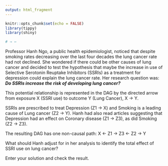 ```yaml
---
output: html_fragment
---
```


```r
knitr::opts_chunk$set(echo = FALSE)
library(tippy)
library(shiny)

# → ←  

```

Professor Hanh Ngo, a public health epidemiologist, noticed that despite smoking rates decreasing over the last four decades the lung cancer rate had not declined. She wondered if there could be other causes of lung cancer and decided to test the hypothesis that maybe the increase in use of Selective Serotonin Reuptake Inhibitors (SSRIs) as a treatment for depression could explain the lung cancer rate. Her research question was: _**Do SSRIs increase the risk of developing lung cancer?**_ 

This potential relationship is represented in the DAG by the directed arrow from exposure X (SSRI use) to outcome Y (Lung Cancer), X → Y.

SSRIs are prescribed to treat Depression (Z1 → X) and Smoking is a leading cause of Lung cancer (Z2 → Y). Hanh had also read articles suggesting that Depression had an effect on Coronary disease (Z1 → Z3), as did Smoking (Z2 → Z3). 

The resulting DAG has one non-causal path: X ← Z1 → Z3 ← Z2 → Y

What should Hanh adjust for in her analysis to identify the total effect of SSRI use on lung cancer? 

Enter your solution and check the result. 
